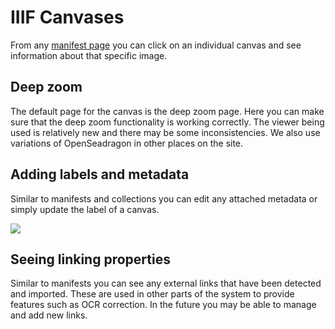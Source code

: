 # IIIF Canvases

From any [manifest page](manifests.mdx#navigating-your-manifest) you can click on an individual canvas and see information about that specific image.

## Deep zoom

The default page for the canvas is the deep zoom page. Here you can make sure that the deep zoom functionality is working correctly. The viewer being used is relatively new and there may be some inconsistencies. We also use variations of OpenSeadragon in other places on the site.

## Adding labels and metadata

Similar to manifests and collections you can edit any attached metadata or simply update the label of a canvas.

![](<../../../public/assets/Screenshot 2020-09-02 at 21.16.52.png>)

## Seeing linking properties

Similar to manifests you can see any external links that have been detected and imported. These are used in other parts of the system to provide features such as OCR correction. In the future you may be able to manage and add new links.
